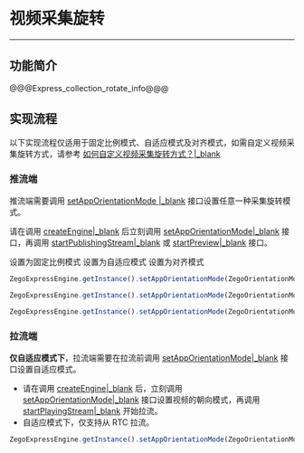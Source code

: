 # 视频采集旋转

- - -

## 功能简介

@@@Express_collection_rotate_info@@@

## 实现流程

<div class="mk-warning">

以下实现流程仅适用于固定比例模式、自适应模式及对齐模式，如需自定义视频采集旋转方式，请参考 [如何自定义视频采集旋转方式？\|_blank](http://doc-zh.zego.im/faq/express_video_capture_rotation?product=ExpressVideo&platform=android)

</div>

### 推流端

推流端需要调用 [setAppOrientationMode \|_blank](/unique-api/express-video-sdk/zh/ets_ohos/classes/_zegoexpressengine_.zegoexpressengine.html#setapporientationmode) 接口设置任意一种采集旋转模式。

<div class="mk-warning">

请在调用 [createEngine\|_blank](/unique-api/express-video-sdk/zh/ets_ohos/classes/_zegoexpressengine_.zegoexpressengine.html#createengine) 后立刻调用 [setAppOrientationMode\|_blank](/unique-api/express-video-sdk/zh/ets_ohos/classes/_zegoexpressengine_.zegoexpressengine.html#setapporientationmode) 接口，再调用 [startPublishingStream\|_blank](/unique-api/express-video-sdk/zh/ets_ohos/classes/_zegoexpressengine_.zegoexpressengine.html#startpublishingstream) 或 [startPreview\|_blank](/unique-api/express-video-sdk/zh/ets_ohos/classes/_zegoexpressengine_.zegoexpressengine.html#startpreview) 接口。
 
</div>


<div class="multiple-select-codes">
    <div class="code-tabs hide-scrollbar">
      <div class="scroll-box">
        <span class="tab-item">
          <span>设置为固定比例模式</span>
        </span>
        <span class="tab-item">
          <span>设置为自适应模式</span>
        </span>
        <span class="tab-item">
          <span>设置为对齐模式</span>
        </span>
      </div>
    </div>

  <div class="code-list">
  
  ```ts
ZegoExpressEngine.getInstance().setAppOrientationMode(ZegoOrientationMode.FixedResolutionRatio);
  ```
  
  ```ts
ZegoExpressEngine.getInstance().setAppOrientationMode(ZegoOrientationMode.Adaption);
  ```
  
  ```ts
ZegoExpressEngine.getInstance().setAppOrientationMode(ZegoOrientationMode.Alignment);
  ```
  </div>
</div>

### 拉流端

**仅自适应模式下**，拉流端需要在拉流前调用 [setAppOrientationMode\|_blank](/unique-api/express-video-sdk/zh/ets_ohos/classes/_zegoexpressengine_.zegoexpressengine.html#setapporientationmode) 接口设置自适应模式。

<div class="mk-warning">


- 请在调用 [createEngine\|_blank](/unique-api/express-video-sdk/zh/ets_ohos/classes/_zegoexpressengine_.zegoexpressengine.html#createengine) 后，立刻调用 [setAppOrientationMode\|_blank](/unique-api/express-video-sdk/zh/ets_ohos/classes/_zegoexpressengine_.zegoexpressengine.html#setapporientationmode) 接口设置视频的朝向模式，再调用 [startPlayingStream\|_blank](/unique-api/express-video-sdk/zh/ets_ohos/classes/_zegoexpressengine_.zegoexpressengine.html#startplayingstream) 开始拉流。 
- 自适应模式下，仅支持从 RTC 拉流。
</div>

```ts
ZegoExpressEngine.getInstance().setAppOrientationMode(ZegoOrientationMode.Adaption);
```
